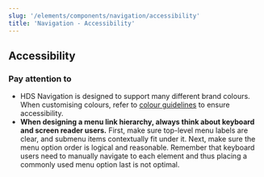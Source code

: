 ```yaml
---
slug: '/elements/components/navigation/accessibility'
title: 'Navigation - Accessibility'
---
```



## Accessibility

### Pay attention to
- HDS Navigation is designed to support many different brand colours. When customising colours, refer to [colour guidelines](/elements/design-tokens/colour "Colour") to ensure accessibility.
- **When designing a menu link hierarchy, always think about keyboard and screen reader users.** First, make sure top-level menu labels are clear, and submenu items contextually fit under it. Next, make sure the menu option order is logical and reasonable. Remember that keyboard users need to manually navigate to each element and thus placing a commonly used menu option last is not optimal.

